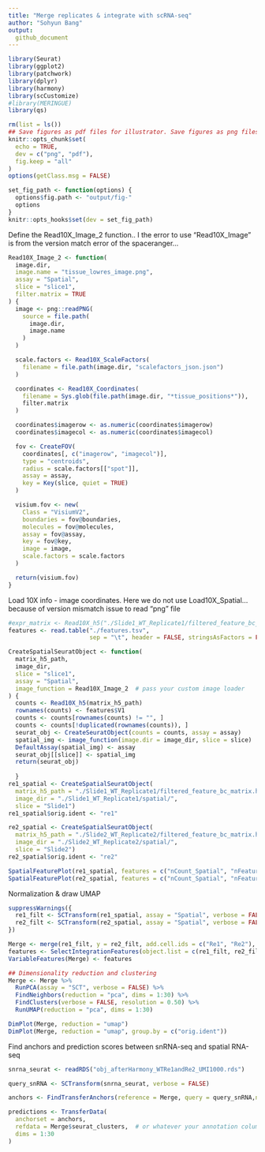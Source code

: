 ```yaml
---
title: "Merge replicates & integrate with scRNA-seq"
author: "Sohyun Bang"
output: 
  github_document
---
```

```r
library(Seurat)
library(ggplot2)
library(patchwork)
library(dplyr)
library(harmony)
library(scCustomize)
#library(MERINGUE)
library(qs)

rm(list = ls())
## Save figures as pdf files for illustrator. Save figures as png files for md visualization. 
knitr::opts_chunk$set(
  echo = TRUE,
  dev = c("png", "pdf"),
  fig.keep = "all"
)
options(getClass.msg = FALSE)

set_fig_path <- function(options) {
  options$fig.path <- "output/fig-"
  options
}
knitr::opts_hooks$set(dev = set_fig_path)
```
Define the Read10X_Image_2 function.. I the error to use "Read10X_Image" is from the version match error of the spaceranger...

```r

Read10X_Image_2 <- function(
  image.dir,
  image.name = "tissue_lowres_image.png",
  assay = "Spatial",
  slice = "slice1",
  filter.matrix = TRUE
) {
  image <- png::readPNG(
    source = file.path(
      image.dir,
      image.name
    )
  )

  scale.factors <- Read10X_ScaleFactors(
    filename = file.path(image.dir, "scalefactors_json.json")
  )

  coordinates <- Read10X_Coordinates(
    filename = Sys.glob(file.path(image.dir, "*tissue_positions*")),
    filter.matrix
  )

  coordinates$imagerow <- as.numeric(coordinates$imagerow)
  coordinates$imagecol <- as.numeric(coordinates$imagecol)

  fov <- CreateFOV(
    coordinates[, c("imagerow", "imagecol")],
    type = "centroids",
    radius = scale.factors[["spot"]],
    assay = assay,
    key = Key(slice, quiet = TRUE)
  )

  visium.fov <- new(
    Class = "VisiumV2",
    boundaries = fov@boundaries,
    molecules = fov@molecules,
    assay = fov@assay,
    key = fov@key,
    image = image,
    scale.factors = scale.factors
  )

  return(visium.fov)
}
```

Load 10X info - image coordinates.
Here we do not use Load10X_Spatial... because of version mismatch issue to read "png" file
```r
#expr_matrix <- Read10X_h5("./Slide1_WT_Replicate1/filtered_feature_bc_matrix.h5")
features <- read.table("./features.tsv",
                       sep = "\t", header = FALSE, stringsAsFactors = FALSE)

CreateSpatialSeuratObject <- function(
  matrix_h5_path,
  image_dir,
  slice = "slice1",
  assay = "Spatial",
  image_function = Read10X_Image_2  # pass your custom image loader
) {
  counts <- Read10X_h5(matrix_h5_path)
  rownames(counts) <- features$V1
  counts <- counts[rownames(counts) != "", ]                    
  counts <- counts[!duplicated(rownames(counts)), ]             
  seurat_obj <- CreateSeuratObject(counts = counts, assay = assay)
  spatial_img <- image_function(image.dir = image_dir, slice = slice)
  DefaultAssay(spatial_img) <- assay
  seurat_obj[[slice]] <- spatial_img
  return(seurat_obj)
  
  }
re1_spatial <- CreateSpatialSeuratObject(
  matrix_h5_path = "./Slide1_WT_Replicate1/filtered_feature_bc_matrix.h5",
  image_dir = "./Slide1_WT_Replicate1/spatial/",
  slice = "Slide1")
re1_spatial$orig.ident <- "re1"

re2_spatial <- CreateSpatialSeuratObject(
  matrix_h5_path = "./Slide2_WT_Replicate2/filtered_feature_bc_matrix.h5",
  image_dir = "./Slide2_WT_Replicate2/spatial/",
  slice = "Slide2")
re2_spatial$orig.ident <- "re2"

SpatialFeaturePlot(re1_spatial, features = c("nCount_Spatial", "nFeature_Spatial")) + theme(legend.position = "right") 
SpatialFeaturePlot(re2_spatial, features = c("nCount_Spatial", "nFeature_Spatial")) + theme(legend.position = "right") 
```
Normalization & draw UMAP
```r
suppressWarnings({
  re1_filt <- SCTransform(re1_spatial, assay = "Spatial", verbose = FALSE)
  re2_filt <- SCTransform(re2_spatial, assay = "Spatial", verbose = FALSE)
})

Merge <- merge(re1_filt, y = re2_filt, add.cell.ids = c("Re1", "Re2"), project = 'maize_visium')
features <- SelectIntegrationFeatures(object.list = c(re1_filt, re2_filt), nfeatures = 3000)
VariableFeatures(Merge) <- features

## Dimensionality reduction and clustering
Merge <- Merge %>% 
  RunPCA(assay = "SCT", verbose = FALSE) %>% 
  FindNeighbors(reduction = "pca", dims = 1:30) %>% 
  FindClusters(verbose = FALSE, resolution = 0.50) %>% 
  RunUMAP(reduction = "pca", dims = 1:30)

DimPlot(Merge, reduction = "umap")
DimPlot(Merge, reduction = "umap", group.by = c("orig.ident"))
```

Find anchors and prediction scores between snRNA-seq and spatial RNA-seq
```r
snrna_seurat <- readRDS("obj_afterHarmony_WTRe1andRe2_UMI1000.rds")

query_snRNA <- SCTransform(snrna_seurat, verbose = FALSE)

anchors <- FindTransferAnchors(reference = Merge, query = query_snRNA,normalization.method = "SCT")

predictions <- TransferData(
  anchorset = anchors,
  refdata = Merge$seurat_clusters,  # or whatever your annotation column is
  dims = 1:30
)

```